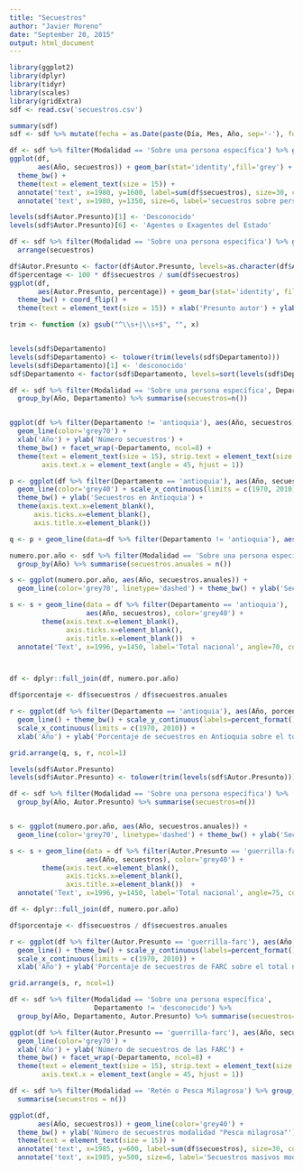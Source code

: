 ```yaml
---
title: "Secuestros"
author: "Javier Moreno"
date: "September 20, 2015"
output: html_document
---
```



```r
library(ggplot2)
library(dplyr)
library(tidyr)
library(scales)
library(gridExtra)
sdf <- read.csv('secuestros.csv')
```

```r
summary(sdf)
sdf <- sdf %>% mutate(fecha = as.Date(paste(Día, Mes, Año, sep='-'), format='%d-%m-%Y'))
```

```r
df <- sdf %>% filter(Modalidad == 'Sobre una persona específica') %>% group_by(Año) %>% summarise(secuestros = n())
ggplot(df,
       aes(Año, secuestros)) + geom_bar(stat='identity',fill='grey') +
  theme_bw() +
  theme(text = element_text(size = 15)) +
  annotate('text', x=1980, y=1600, label=sum(df$secuestros), size=30, color='grey70') +
  annotate('text', x=1980, y=1350, size=6, label='secuestros sobre persona específica\nentre 1970 y 2010', color='grey50')
```

```r
levels(sdf$Autor.Presunto)[1] <- 'Desconocido'
levels(sdf$Autor.Presunto)[6] <- 'Agentes o Exagentes del Estado'

df <- sdf %>% filter(Modalidad == 'Sobre una persona específica') %>% group_by(Autor.Presunto) %>% summarise(secuestros = n()) %>%
  arrange(secuestros)

df$Autor.Presunto <- factor(df$Autor.Presunto, levels=as.character(df$Autor.Presunto))
df$percentage <- 100 * df$secuestros / sum(df$secuestros)
ggplot(df,
       aes(Autor.Presunto, percentage)) + geom_bar(stat='identity', fill='grey') +
  theme_bw() + coord_flip() + 
  theme(text = element_text(size = 15)) + xlab('Presunto autor') + ylab('Porcentaje del total del secuestros\nsobre persona específica (1970-2010)')
```

```r
trim <- function (x) gsub("^\\s+|\\s+$", "", x)


levels(sdf$Departamento)
levels(sdf$Departamento) <- tolower(trim(levels(sdf$Departamento)))
levels(sdf$Departamento)[1] <- 'desconocido'
sdf$Departamento <- factor(sdf$Departamento, levels=sort(levels(sdf$Departamento)))

df <- sdf %>% filter(Modalidad == 'Sobre una persona específica', Departamento != 'desconocido') %>%
  group_by(Año, Departamento) %>% summarise(secuestros=n())


ggplot(df %>% filter(Departamento != 'antioquia'), aes(Año, secuestros)) + 
  geom_line(color='grey70') + 
  xlab('Año') + ylab('Número secuestros') +
  theme_bw() + facet_wrap(~Departamento, ncol=8) +
  theme(text = element_text(size = 15), strip.text = element_text(size = 15),
        axis.text.x = element_text(angle = 45, hjust = 1))
```

```r
p <- ggplot(df %>% filter(Departamento == 'antioquia'), aes(Año, secuestros)) +
  geom_line(color='grey40') + scale_x_continuous(limits = c(1970, 2010)) +
  theme_bw() + ylab('Secuestros en Antioquia') +
  theme(axis.text.x=element_blank(),
      axis.ticks.x=element_blank(),
      axis.title.x=element_blank())

q <- p + geom_line(data=df %>% filter(Departamento != 'antioquia'), aes(Año, secuestros, group=Departamento), color='grey70', alpha='.3') 

numero.por.año <- sdf %>% filter(Modalidad == 'Sobre una persona específica') %>%
  group_by(Año) %>% summarise(secuestros.anuales = n())

s <- ggplot(numero.por.año, aes(Año, secuestros.anuales)) + 
  geom_line(color='grey70', linetype='dashed') + theme_bw() + ylab('Secuestros en Antioquia') 

s <- s + geom_line(data = df %>% filter(Departamento == 'antioquia'), 
                   aes(Año, secuestros), color='grey40') +
        theme(axis.text.x=element_blank(),
              axis.ticks.x=element_blank(),
              axis.title.x=element_blank())  + 
  annotate('Text', x=1996, y=1450, label='Total nacional', angle=70, color='grey70')



df <- dplyr::full_join(df, numero.por.año)

df$porcentaje <- df$secuestros / df$secuestros.anuales

r <- ggplot(df %>% filter(Departamento == 'antioquia'), aes(Año, porcentaje)) + 
  geom_line() + theme_bw() + scale_y_continuous(labels=percent_format()) +
  scale_x_continuous(limits = c(1970, 2010)) +
  xlab('Año') + ylab('Porcentaje de secuestros en Antioquia sobre el total nacional')

grid.arrange(q, s, r, ncol=1)
```

```r
levels(sdf$Autor.Presunto)
levels(sdf$Autor.Presunto) <- tolower(trim(levels(sdf$Autor.Presunto)))

df <- sdf %>% filter(Modalidad == 'Sobre una persona específica') %>%
  group_by(Año, Autor.Presunto) %>% summarise(secuestros=n())


s <- ggplot(numero.por.año, aes(Año, secuestros.anuales)) + 
  geom_line(color='grey70', linetype='dashed') + theme_bw() + ylab('Secuestros atribuídos a FARC') 

s <- s + geom_line(data = df %>% filter(Autor.Presunto == 'guerrilla-farc'), 
                   aes(Año, secuestros), color='grey40') +
        theme(axis.text.x=element_blank(),
              axis.ticks.x=element_blank(),
              axis.title.x=element_blank())  + 
  annotate('Text', x=1996, y=1450, label='Total nacional', angle=75, color='grey70')

df <- dplyr::full_join(df, numero.por.año)

df$porcentaje <- df$secuestros / df$secuestros.anuales

r <- ggplot(df %>% filter(Autor.Presunto == 'guerrilla-farc'), aes(Año, porcentaje)) + 
  geom_line() + theme_bw() + scale_y_continuous(labels=percent_format()) +
  scale_x_continuous(limits = c(1970, 2010)) +
  xlab('Año') + ylab('Porcentaje de secuestros de FARC sobre el total nacional')

grid.arrange(s, r, ncol=1)
```

```r
df <- sdf %>% filter(Modalidad == 'Sobre una persona específica', 
                     Departamento != 'desconocido') %>%
  group_by(Año, Departamento, Autor.Presunto) %>% summarise(secuestros=n())

ggplot(df %>% filter(Autor.Presunto == 'guerrilla-farc'), aes(Año, secuestros)) + 
  geom_line(color='grey70') + 
  xlab('Año') + ylab('Número de secuestros de las FARC') +
  theme_bw() + facet_wrap(~Departamento, ncol=8) +
  theme(text = element_text(size = 15), strip.text = element_text(size = 15),
        axis.text.x = element_text(angle = 45, hjust = 1))


```

```r
df <- sdf %>% filter(Modalidad == 'Retén o Pesca Milagrosa') %>% group_by(Año) %>%
  summarise(secuestros = n())

ggplot(df,
       aes(Año, secuestros)) + geom_line(color='grey40') +
  theme_bw() + ylab('Número de secuestros modalidad "Pesca milagrosa"') +
  theme(text = element_text(size = 15)) +
  annotate('text', x=1985, y=600, label=sum(df$secuestros), size=30, color='grey70') +
  annotate('text', x=1985, y=500, size=6, label='Secuestros masivos modalidad "pesca milagrosa"\nentre 1970 y 2010', color='grey50')
```